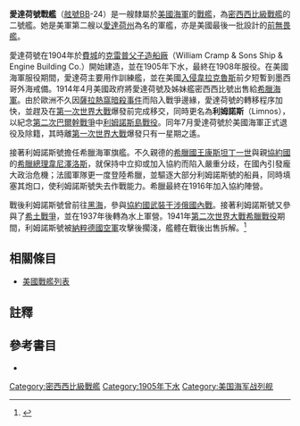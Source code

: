 {{主條目消歧義|注意：'''愛達荷號戰艦'''也可指[[新墨西哥級戰艦|新墨西哥級戰艦]]的'''[[愛達荷號戰艦_(BB-42)|愛達荷號戰艦 (BB-42)]]'''。}}
{{Refimprove|time=2022-01-28T12:14:01+00:00}}
{{noteTA
|G1=Military
|G2=Shipname
|G3=Aero
|G4=地名
}}
{{軍艦模板
|名稱= 愛達荷 [[File:Flag_of_the_United_States.svg|30px]]<br />USS Idaho BB-24
|圖片= [[File:USS_Idaho_-_19-N-62-2-1.jpg|280px]]
|照片說明=愛達荷號。攝於1912年。
|艦種= [[戰艦|戰艦]]
|艦級= [[密西西比級戰艦|密西西比級]]
|製造= [[克雷普父子造船廠|克雷普父子造船廠]]
|動工= 1904年5月12日
|下水= 1905年12月9日
|服役= 1908年4月1日
|退役= 1914年7月30日
|結局= 1914年4月10日出售予[[希臘海軍|希臘海軍]]<br/>1941年4月23日遭[[納粹德國空軍|納粹德國空軍]]攻擊後擱淺<br/>戰後出售拆解
|除籍= 1914年7月30日
|標準= 設計：13,000噸
|滿載= 
|長度= 整體：382呎<br />水線：375呎
|闊度= 水線：77呎 
|吃水= 24.7呎
|極速= 17節<br />試航：17.11節
|鍋爐= 8座
|出力= 設計：10,000軸馬力<br />試航：13,607軸馬力
|續航= 5,800海哩/10節
|乘員= 34名軍官<br />710名水兵
|裝甲= 艦側：9吋至4吋<br />炮塔：7吋<br />裝甲甲板：40至100磅<br/>艦炮：12至2吋<br />炮座：10吋至4吋<br />指揮塔：9吋<br />隔艙：7吋
|裝備= 主炮：2門12吋/40雙聯裝火炮<br />副炮：8門8吋/45火炮<br />8門7吋/45炮<br />12門3吋/50炮<br />6門3磅半自動火炮<br />2門1磅自動火炮<br />2座魚雷發射管
|其它=模版參考來源：<ref>{{Harvnb|Friedman|1985|p=431}}密西西比級配置，數據僅以設計及建造時為準。</ref>}}

'''愛達荷號戰艦'''（[[美國海軍艦體編號|舷號]]BB-24）是一艘隸屬於[[美國海軍|美國海軍]]的[[戰艦|戰艦]]，為[[密西西比級戰艦|密西西比級戰艦]]的二號艦。她是美軍第二艘以[[愛達荷州|愛達荷州]]為名的軍艦，亦是美國最後一批設計的[[前無畏艦|前無畏艦]]。

愛達荷號在1904年於[[費城|費城]]的[[克雷普父子造船廠|克雷普父子造船廠]]（William Cramp & Sons Ship & Engine Building Co.）開始建造，並在1905年下水，最終在1908年服役。在美國海軍服役期間，愛達荷主要用作訓練艦，並在美國[[韋拉克魯斯戰役_(1914)|入侵韋拉克魯斯]]前夕短暫到墨西哥外海戒備。1914年4月美國政府將愛達荷號及姊妹艦密西西比號出售給[[希臘海軍|希臘海軍]]。由於歐洲不久因[[薩拉熱窩事件|薩拉熱窩暗殺事件]]而陷入戰爭邊緣，愛達荷號的轉移程序加快，並趕及在[[第一次世界大戰|第一次世界大戰]]爆發前完成移交，同時更名為'''利姆諾斯'''（Limnos），以紀念[[第二次巴爾幹戰爭|第二次巴爾幹戰爭]]中[[利姆諾斯島戰役|利姆諾斯島戰役]]。同年7月愛達荷號於美國海軍正式退役及除籍，其時離[[第一次世界大戰|第一次世界大戰]]爆發只有一星期之遙。

接著利姆諾斯號擔任希臘海軍旗艦。不久親德的[[希臘國王|希臘國王]][[康斯坦丁一世_(希臘)|康斯坦丁一世]]與親[[協約國|協約國]]的[[希臘總理|希臘總理]][[埃萊夫塞里奧斯·韋尼澤洛斯|韋尼澤洛斯]]，就保持中立抑或加入協約而陷入嚴重分歧，在國內引發龐大政治危機；法國軍隊更一度登陸希臘，並驅逐大部分利姆諾斯號的船員，同時填塞其炮口，使利姆諾斯號失去作戰能力。希臘最終在1916年加入協約陣營。

戰後利姆諾斯號曾前往[[黑海|黑海]]，參與[[協約國武裝干涉俄國內戰|協約國武裝干涉俄國內戰]]。接著利姆諾斯號又參與了[[希土戰爭_(1919年-1922年)|希土戰爭]]，並在1937年後轉為水上軍營。1941年[[第二次世界大戰|第二次世界大戰]][[希臘戰役|希臘戰役]]期間，利姆諾斯號被[[納粹德國空軍|納粹德國空軍]]攻擊後擱淺，艦體在戰後出售拆解。<ref>{{Cite web |url=http://www.hazegray.org/danfs/battlesh/bb24.htm |title=美國海軍軍艦字典（DANFS）簡介 |accessdate=2012-07-13 |archive-date=2012-05-09 |archive-url=https://web.archive.org/web/20120509130258/http://www.hazegray.org/danfs/battlesh/bb24.htm |dead-url=no }}</ref>

== 相關條目 ==
* [[美國戰艦列表|美國戰艦列表]]

== 註釋 ==
{{reflist}}

== 參考書目 ==
{{Commonscat|USS Idaho (BB-24)}}
{{海军主题}}

* {{Citation
|last = Friedman
|first = Norman
|year = 1985
|title = U.S. Battleships: An Illustrated Design History
|language = en
|publication-place = Annapolis, Maryland
|publisher = Naval Institute Press
|isbn = 0-87021-715-1}}

{{DEFAULTSORT:Idaho}}
{{密西西比級戰艦}}
{{美國戰艦}}

[[Category:密西西比級戰艦|Category:密西西比級戰艦]]
[[Category:1905年下水|Category:1905年下水]]
[[Category:美国海军战列舰|Category:美国海军战列舰]]
